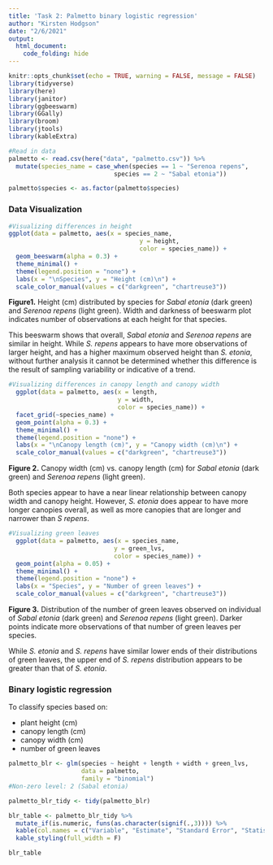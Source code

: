 ```yaml
---
title: 'Task 2: Palmetto binary logistic regression'
author: "Kirsten Hodgson"
date: "2/6/2021"
output: 
  html_document:
    code_folding: hide
---
```


```r
knitr::opts_chunk$set(echo = TRUE, warning = FALSE, message = FALSE)
library(tidyverse)
library(here)
library(janitor)
library(ggbeeswarm)
library(GGally)
library(broom)
library(jtools)
library(kableExtra)
```

```r
#Read in data
palmetto <- read.csv(here("data", "palmetto.csv")) %>% 
  mutate(species_name = case_when(species == 1 ~ "Serenoa repens",
                             species == 2 ~ "Sabal etonia"))

palmetto$species <- as.factor(palmetto$species)

```

### Data Visualization

```r
#Visualizing differences in height
ggplot(data = palmetto, aes(x = species_name, 
                                    y = height, 
                                    color = species_name)) +
  geom_beeswarm(alpha = 0.3) +
  theme_minimal() +
  theme(legend.position = "none") +
  labs(x = "\nSpecies", y = "Height (cm)\n") +
  scale_color_manual(values = c("darkgreen", "chartreuse3"))
```
**Figure1.** Height (cm) distributed by species for *Sabal etonia* (dark green) and *Serenoa repens* (light green). Width and darkness of beeswarm plot indicates number of observations at each height for that species.

This beeswarm shows that overall, *Sabal etonia* and *Serenoa repens* are similar in height. While *S. repens* appears to have more observations of larger height, and has a higher maximum observed height than *S. etonia*, without further analysis it cannot be determined whether this difference is the result of sampling variability or indicative of a trend.

```r
#Visualizing differences in canopy length and canopy width
  ggplot(data = palmetto, aes(x = length, 
                              y = width, 
                              color = species_name)) +
  facet_grid(~species_name) +
  geom_point(alpha = 0.3) +
  theme_minimal() +
  theme(legend.position = "none") +
  labs(x = "\nCanopy length (cm)", y = "Canopy width (cm)\n") +
  scale_color_manual(values = c("darkgreen", "chartreuse3"))
```
**Figure 2.** Canopy width (cm) vs. canopy length (cm) for *Sabal etonia* (dark green) and *Serenoa repens* (light green).

Both species appear to have a near linear relationship between canopy width and canopy height. However, *S. etonia* does appear to have more longer canopies overall, as well as more canopies that are longer and narrower than *S repens*.

```r
#Visualizing green leaves
  ggplot(data = palmetto, aes(x = species_name, 
                             y = green_lvs, 
                             color = species_name)) +
  geom_point(alpha = 0.05) +
  theme_minimal() +
  theme(legend.position = "none") +
  labs(x = "Species", y = "Number of green leaves") +
  scale_color_manual(values = c("darkgreen", "chartreuse3"))
```
**Figure 3.** Distribution of the number of green leaves observed on individual of *Sabal etonia* (dark green) and *Serenoa repens* (light green). Darker points indicate more observations of that number of green leaves per species.

While *S. etonia* and *S. repens* have similar lower ends of their distributions of green leaves, the upper end of *S. repens* distribution appears to be greater than that of *S. etonia*.

### Binary logistic regression

To classify species based on:

- plant height (cm)
- canopy length (cm)
- canopy width (cm)
- number of green leaves

```r
palmetto_blr <- glm(species ~ height + length + width + green_lvs,
                    data = palmetto,
                    family = "binomial")
#Non-zero level: 2 (Sabal etonia)

palmetto_blr_tidy <- tidy(palmetto_blr)

blr_table <- palmetto_blr_tidy %>% 
  mutate_if(is.numeric, funs(as.character(signif(.,3)))) %>% 
  kable(col.names = c("Variable", "Estimate", "Standard Error", "Statistic", "p-value"), formet = "markdown", digits = 4) %>% 
  kable_styling(full_width = F)

blr_table
```

